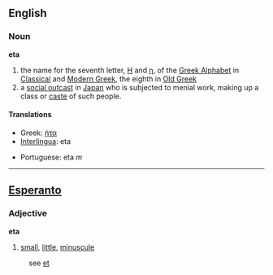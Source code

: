 {{see|ETA}}
{{letter_disp2|zeta|[[image:Greek_uc_eta.png|41px]][[image:Greek_lc_eta.png|28px]] |theta|ήτα|Η|η}}

==English==
===Noun===
'''eta'''
# the name for the seventh letter, [[Η]] and [[η]], of the [[en:Greek Alphabet|Greek Alphabet]] in [[en:Classical Greek|Classical]] and [[en:Modern Greek|Modern Greek]], the eighth in [[en:Old Greek|Old Greek]]
# a [[social outcast]] in [[Japan]] who is subjected to menial work, making up a class or [[caste]] of such people.

====Translations====
{{top}}
*Greek: [[ήτα]]
*[[Interlingua]]: eta
{{mid}}
*Portuguese: eta ''m''
{{bottom}}

----

==[[Esperanto]]==
===Adjective===
'''eta'''

#[[small]], [[little]], [[minuscule]]

:see [[et#Esperanto|et]]